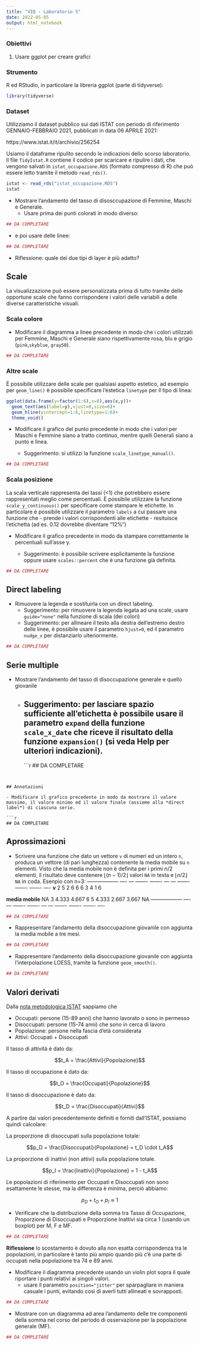 ---
title: "VIQ - Laboratorio 5"
date: 2022-05-05
output: html_notebook
---

### Obiettivi

1.  Usare ggplot per creare grafici

### Strumento

R ed RStudio, in particolare la libreria ggplot (parte di tidyverse): 

```{r import delle librerie,include=FALSE}
library(tidyverse)
```

### Dataset

Utilizziamo il dataset pubblico sui dati ISTAT con periodo di riferimento GENNAIO-FEBBRAIO 2021, pubblicati in data 06 APRILE 2021:

https://www.istat.it/it/archivio/256254

Usiamo il dataframe ripulito secondo le indicazioni dello scorso laboratorio.
Il file `TidyIstat.R` contiene il codice per scaricare e ripulire i dati, che vengono salvati in `istat_occupazione.RDS` (formato compresso di R) che può essere letto tramite il metodo `read_rds()`.

```{r leggi dati, }
istat <- read_rds("istat_occupazione.RDS")
istat
```

- Mostrare l'andamento del tasso di disosccupazione di Femmine, Maschi e Generale. 
  - Usare prima dei punti colorati in modo diverso:

```{r}
## DA COMPLETARE

```

  - e poi usare delle linee:

```{r}
## DA COMPLETARE

```

  - Riflessione: quale dei due tipi di layer è più adatto?

## Scale 

La visualizzazione può essere personalizzata prima di tutto tramite delle opportune scale che fanno corrispondere i valori delle variabili a delle diverse caratteristiche visuali.

### Scala colore

- Modificare il diagramma a linee precedente in modo che i colori utilizzati per Femmine, Maschi e Generale siano rispettivamente rosa, blu e grigio (`pink`,`skyblue`, `gray50`).

```{r}
## DA COMPLETARE

```

### Altre scale

È possibile utilizzare delle scale per qualsiasi aspetto estetico, ad esempio per `geom_line()` è possibile specificare l'estetica `linetype` per il tipo di linea:

```{r tipi di linea, fig.width=3, fig.height=3, echo=FALSE}
ggplot(data.frame(y=factor(1:6),x=0),aes(x,y))+
  geom_text(aes(label=y),vjust=0,size=6)+
  geom_hline(yintercept=1:6,linetype=1:6)+
  theme_void()
```

- Modificare il grafico del punto precedente in modo che i valori per Maschi e Femmine siano a tratto continuo, mentre quelli Generali siano a punto e linea.

  - Suggerimento: si utilizzi la funzione `scale_linetype_manual()`.

```{r}
## DA COMPLETARE

```

### Scala posizione

La scala verticale rappresenta dei tassi (<1) che potrebbero essere rappresentati meglio come percentuali. È possibile utilizzare la funzione `scale_y_continuous()` per specificare come
stampare le etichette. In particolare è possibile utilizzare il parametro `labels` a cui passare una funzione che
- prende i valori corrispondenti alle etichette 
- resituisce l'etichetta (ad es. 0.12 dovrebbe diventare "12%")


- Modificare il grafico precedente in modo da stampare correttamente le percentuali sull'asse y.

  - Suggerimento: è possibile scrivere esplicitamente la funzione oppure usare `scales::percent` che è una funzione già definita.

```{r}
## DA COMPLETARE

```

## Direct labeling

- Rimuovere la legenda e sostituirla con un direct labeling.
  - Suggerimento: per rimuovere la legenda legata ad una scale, usare `guide="none"` nella funzione di scala (dei colori)
  - Suggerimento: per allineare il testo alla destra dell'estremo destro delle linee, è possibile usare il parametro `hjust=0`, ed il parametro `nudge_x` per distanziarlo ulteriormente.


```{r}
## DA COMPLETARE

```


## Serie multiple

- Mostrare l'andamento del tasso di disoccupazione generale e quello giovanile

  - Suggerimento: per lasciare spazio sufficiente all'etichetta è possibile usare il parametro `expand` della funzione `scale_x_date` che riceve il risultato della funzione `expansion()` (si veda Help per ulteriori indicazioni).
--
```{r}
## DA COMPLETARE

```


## Annotazioni

- Modificare il grafico precedente in modo da mostrare il valore massimo, il valore minimo ed il valore finale (assieme alla *direct label*) di ciascuna serie.

```{r}
## DA COMPLETARE

```

## Aprossimazioni

* Scrivere una funzione che dato un vettore `v` di numeri ed un intero `n`, produca un vettore (di pari lunghezza) contenente la media mobile su `n` elementi. 
Visto che la media mobile non è definita per i primi $n/2$ elementi, il risultato deve contenere $\lfloor{(n-1)/2}\rfloor$ valori `NA` in testa e $\lfloor{n/2}\rfloor$ `NA` in coda.
Esenpio con n=3:
------------------ ---- --- ------- ------- --- --- ------- ------- ------- ----
 **v**              2    5     2       6     6   6     3       4       1     6  

 **media mobile**   NA   3   4.333   4.667   6   5   4.333   2.667   3.667   NA 
------------------ ---- --- ------- ------- --- --- ------- ------- ------- ----

```{r}
## DA COMPLETARE

```

- Rappresentare l'andamento della disoccupazione giovanile con aggiunta la media mobile a tre mesi.

```{r}
## DA COMPLETARE

```

- Rappresentare l'andamento della disoccupazione giovanile con aggiunta l'interpolazione LOESS, tramite la funzione `geom_smooth()`.

```{r}
## DA COMPLETARE

```


## Valori derivati

Dalla [nota metodologica ISTAT](https://www.istat.it/it/files//2021/04/CS_Occupati_disoccupati_FEBBRAIO_2021.pdf) sappiamo che

- Occupati: persone (15-89 anni) che hanno lavorato o sono in permesso
- Disoccupati: persone (15-74 anni) che sono in cerca di lavoro
- Popolazione: persone nella fascia d'età considerata
- Attivi: Occupati + Disoccupati

Il tasso di attività è dato da:

$$t_A = \frac{Attivi}{Popolazione}$$

Il tasso di occupazione è dato da:

$$t_O = \frac{Occupati}{Popolazione}$$

Il tasso di disoccupazione è dato da:

$$t_D = \frac{Disoccupati}{Attivi}$$

A partire dai valori precedentemente definiti e forniti dall'ISTAT, possiamo quindi calcolare:

La proporzione di disoccupati sulla popolazione totale:

$$p_D = \frac{Disoccupati}{Popolazione} = t_D \cdot t_A$$

La proporzione di inattivi (non attivi) sulla popolazione totale.

$$p_I = \frac{Inattivi}{Popolazione} = 1 - t_A$$

Le popolazioni di riferimento per Occupati e Disoccupati non sono esattamente le stesse, ma la differenza è minima, perciò abbiamo:

$$ p_D + t_O + p_I \approx 1 $$

- Verificare che la distribuzione della somma tra Tasso di Occupazione, Proporzione di Disoccupati e Proporzione Inattivi sia circa 1 (usando un boxplot) per M, F e MF.

```{r}
## DA COMPLETARE

```

**Riflessione** lo scostamento è dovuto alla non esatta corrispondenza tra le popolazioni, in particolare è tanto più ampio quando più c'è una parte di occupati nella popolazione tra 74 e 89 anni.

- Modificare il diagramma precedente usando un violin plot sopra il quale riportare i punti relativi ai singoli valori.
  - usare il parametro `position="jitter"` per sparpagliare in maniera casuale i punti, evitando così di averli tutti allineati e sovrapposti.

```{r}
## DA COMPLETARE

```


- Mostrare con un diagramma ad area l'andamento delle tre componenti della somma nel corso del periodo di osservazione per la popolazione generale (MF).

```{r}
## DA COMPLETARE

```
